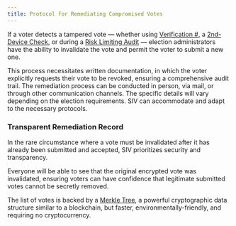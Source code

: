 ```yaml
---
title: Protocol for Remediating Compromised Votes
---
```


If a voter detects a tampered vote — whether using [Verification #](/verifiability/personal-vote), a [2nd-Device Check](/verifiability/detecting-malware), or during a [Risk Limiting Audit](/verifiability/rla) — election administrators have the ability to invalidate the vote and permit the voter to submit a new one.

This process necessitates written documentation, in which the voter explicitly requests their vote to be revoked, ensuring a comprehensive audit trail. The remediation process can be conducted in person, via mail, or through other communication channels. The specific details will vary depending on the election requirements. SIV can accommodate and adapt to the necessary protocols.

### Transparent Remediation Record

In the rare circumstance where a vote must be invalidated after it has already been submitted and accepted, SIV prioritizes security and transparency.

Everyone will be able to see that the original encrypted vote was invalidated, ensuring voters can have confidence that legitimate submitted votes cannot be secretly removed.

The list of votes is backed by a [Merkle Tree](https://en.wikipedia.org/wiki/Merkle_tree), a powerful cryptographic data structure similar to a blockchain, but faster, environmentally-friendly, and requiring no cryptocurrency.
